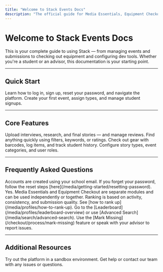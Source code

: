 ```yaml
---
title: "Welcome to Stack Events Docs"
description: "The official guide for Media Essentials, Equipment Checkout, and platform setup."
---
```


# Welcome to Stack Events Docs

This is your complete guide to using Stack — from managing events and submissions to checking out equipment and configuring dev tools. Whether you're a student or an advisor, this documentation is your starting point.

---

## Quick Start

<Columns cols={2}>
  <Card
    title="Getting Started"
    icon="sign-in"
    href="/media/getting-started/logging-in"
  >
    Learn how to log in, sign up, reset your password, and navigate the platform.
  </Card>
  <Card
    title="Create an Event"
    icon="calendar-plus"
    href="/media/events/creating-events"
  >
    Create your first event, assign types, and manage student signups.
  </Card>
</Columns>

---

## Core Features

<Columns cols={2}>
  <Card
    title="Manage Submissions"
    icon="file-lines"
    href="/media/submissions/creating-submissions"
  >
    Upload interviews, research, and final stories — and manage reviews.
  </Card>
  <Card
    title="Search & Filter"
    icon="magnifying-glass"
    href="/media/search/advanced-search"
  >
    Find anything quickly using filters, keywords, or ratings.
  </Card>
  <Card
    title="Equipment Checkout"
    icon="camera"
    href="/checkout/process/checkout-item"
  >
    Check out gear with barcodes, log items, and track student history.
  </Card>
  <Card
    title="Admin Tools"
    icon="sliders"
    href="/admin/dev-menu-overview"
  >
    Configure story types, event categories, and user roles.
  </Card>
</Columns>

---

## Frequently Asked Questions

<Accordion title="How do I log in or reset my password?">
Accounts are created using your school email. If you forget your password, follow the reset steps [here](/media/getting-started/resetting-password).
</Accordion>

<Accordion title="Can I use Stack without the Equipment Checkout system?">
Yes. Media Essentials and Equipment Checkout are separate modules and can be used independently or together.
</Accordion>

<Accordion title="How does the leaderboard work?">
Ranking is based on activity, consistency, and submission quality. See [how to rank up](/media/profiles/how-to-rank-up).
</Accordion>

<Accordion title="How can I view someone else's submissions or profile?">
Go to the [Leaderboard](/media/profiles/leaderboard-overview) or use [Advanced Search](/media/search/advanced-search).
</Accordion>

<Accordion title="What if gear is lost or damaged?">
Use the [Mark Missing](/checkout/process/mark-missing) feature or speak with your advisor to report issues.
</Accordion>

---

## Additional Resources

<Columns cols={2}>
  <Card
    title="Live Demo"
    icon="display"
    href="https://demo.stack.events"
  >
    Try out the platform in a sandbox environment.
  </Card>
  <Card
    title="Support"
    icon="envelope"
    href="https://stack.events/support"
  >
    Get help or contact our team with any issues or questions.
  </Card>
</Columns>
